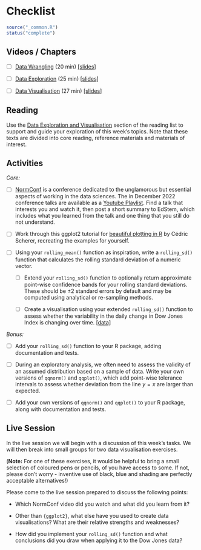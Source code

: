 # Checklist {#edav-checklist .unnumbered}

```r
source("_common.R")
status("complete")
```

## Videos / Chapters 

- [ ] [ Data Wrangling](https://imperial.cloud.panopto.eu/Panopto/Pages/Viewer.aspx?id=b25a6d35-1e91-4090-b4f8-af9600b39086) (20 min) [[slides]](https://github.com/zakvarty/effective-data-science-slides-2022/raw/main/03-01-data-wrangling/03-01-data-wrangling.pdf)

- [ ] [ Data Exploration](https://imperial.cloud.panopto.eu/Panopto/Pages/Viewer.aspx?id=a986f50c-90fe-4379-b4a1-af9600ba22fd) (25 min) [[slides]](https://github.com/zakvarty/effective-data-science-slides-2022/raw/main/03-02-eda/03-02-data-exploration.pdf)
 
- [ ] [ Data Visualisation](https://imperial.cloud.panopto.eu/Panopto/Pages/Viewer.aspx?id=2ebbfa94-0b5d-45e9-b708-af8100d9664a) (27 min) [[slides]](https://github.com/zakvarty/effective-data-science-slides-2022/raw/main/03-03-data-visualisation/03-03-data-visualisation.pdf)


## Reading 

Use the [Data Exploration and Visualisation](#edav-reading) section of the reading list to support and guide your exploration of this week's topics. Note that these texts are divided into core reading, reference materials and materials of interest. 


## Activities 

_Core:_ 

- [ ] [NormConf](https://normconf.com/) is a conference dedicated to the unglamorous but essential aspects of working in the data sciences. The in December 2022 conference talks are available as a [Youtube Playlist](https://www.youtube.com/@normconf/videos). Find a talk that interests you and watch it, then post a short summary to EdStem, which includes what you learned from the talk and one thing that you still do not understand. 

- [ ] Work through this ggplot2 tutorial for [beautiful plotting in R](https://www.cedricscherer.com/2019/08/05/a-ggplot2-tutorial-for-beautiful-plotting-in-r/#text) by Cédric Scherer, recreating the examples for yourself.

- [ ]  Using your `rolling_mean()` function as inspiration, write a `rolling_sd()` function that calculates the rolling standard deviation of a numeric vector.

  - [ ] Extend your `rolling_sd()` function to optionally return approximate point-wise confidence bands for your rolling standard deviations. These should be $\pm2$ standard errors by default and may be computed using analytical or re-sampling methods.  
  
  - [ ] Create a visualisation using your extended `rolling_sd()` function to assess whether the variability in the daily change in Dow Jones Index is changing over time. [[data]](data/dowjones.csv) 

_Bonus:_

- [ ] Add your `rolling_sd()` function to your R package, adding documentation and tests.

- [ ] During an exploratory analysis, we often need to assess the validity of an assumed distribution based on a sample of data. Write your own versions of `qqnorm()` and `qqplot()`, which add point-wise tolerance intervals to assess whether deviation from the line $y=x$ are larger than expected. 

- [ ] Add your own versions of `qqnorm()` and `qqplot()` to your R package, along with documentation and tests.

## Live Session 

In the live session we will begin with a discussion of this week's tasks. We will then break into small groups for two data visualisation exercises.

(__Note:__ For one of these exercises, it would be helpful to bring a small selection of coloured pens or pencils, of you have access to some. If not, please don't worry - inventive use of black, blue and shading are perfectly acceptable alternatives!)


Please come to the live session prepared to discuss the following points: 

- Which NormConf video did you watch and what did you learn from it?

- Other than `{ggplot2}`, what else have you used to create data visualisations? What are their relative strengths and weaknesses?

- How did you implement your `rolling_sd()` function and what conclusions did you draw when applying it to the Dow Jones data?
 


